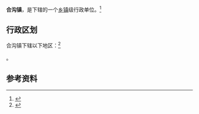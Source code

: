 {{中国乡级行政区|32/03/81/105/000}}

'''合沟镇'''，是{{PRC admin/fullname|32/03/81/105/000|3}}下辖的一个[[乡镇|乡镇]]级行政单位。<ref>{{PRC admin/ref sgc|{{PRC admin/parent|32/03/81/105/000}}}}</ref>

== 行政区划 ==

合沟镇下辖以下地区：<ref>{{PRC admin/ref sgc|32/03/81/105/000}}</ref>

{{PRC admin/children|32/03/81/105/000}}。

== 参考资料 ==

{{reflist}}

{{行政区划小作品}}
{{PRC admin/navcat|32/03/81/105/000}}